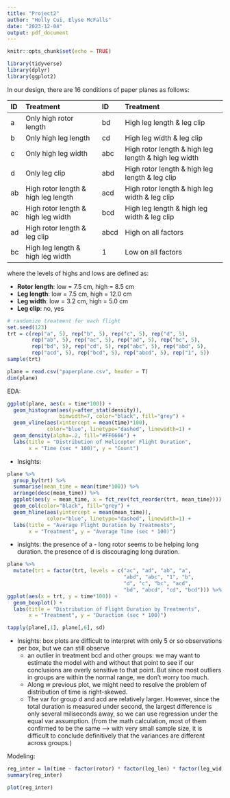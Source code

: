 ```yaml
---
title: "Project2"
author: "Holly Cui, Elyse McFalls"
date: "2023-12-04"
output: pdf_document
---
```


```r
knitr::opts_chunk$set(echo = TRUE)

library(tidyverse)
library(dplyr)
library(ggplot2)
```

In our design, there are 16 conditions of paper planes as follows:

ID     Treatment                                ID           Treatment
---    ----------------------                   --------     --------------------
a      Only high rotor length                   bd           High leg length & leg clip
b      Only high leg length                     cd           High leg width & leg clip
c      Only high leg width                      abc          High rotor length & high leg length & high leg width
d      Only leg clip                            abd          High rotor length & high leg length & leg clip
ab     High rotor length & high leg length      acd          High rotor length & high leg width & leg clip
ac     High rotor length & high leg width       bcd          High leg length & high leg width & leg clip
ad     High rotor length & leg clip             abcd         High on all factors
bc     High leg length & high leg width         1            Low on all factors

where the levels of highs and lows are defined as: 

  - **Rotor length**: low = 7.5 cm, high = 8.5 cm
  - **Leg length**: low = 7.5 cm, high = 12.0 cm
  - **Leg width**: low = 3.2 cm, high = 5.0 cm
  - **Leg clip**: no, yes


```r
# randomize treatment for each flight
set.seed(123)
trt = c(rep("a", 5), rep("b", 5), rep("c", 5), rep("d", 5),
        rep("ab", 5), rep("ac", 5), rep("ad", 5), rep("bc", 5),
        rep("bd", 5), rep("cd", 5), rep("abc", 5), rep("abd", 5),
        rep("acd", 5), rep("bcd", 5), rep("abcd", 5), rep("1", 5))
sample(trt)
```


```r
plane = read.csv("paperplane.csv", header = T)
dim(plane)
```

EDA: 

```r
ggplot(plane, aes(x = time*100)) + 
  geom_histogram(aes(y=after_stat(density)), 
                 binwidth=7, color="black", fill="grey") + 
  geom_vline(aes(xintercept = mean(time)*100),
             color="blue", linetype="dashed", linewidth=1) +
  geom_density(alpha=.2, fill="#FF6666") +
  labs(title = "Distribution of Helicopter Flight Duration", 
       x = "Time (sec * 100)", y = "Count")
```
  - Insights: 

```r
plane %>%
  group_by(trt) %>%
  summarise(mean_time = mean(time*100)) %>%
  arrange(desc(mean_time)) %>%
  ggplot(aes(y = mean_time, x = fct_rev(fct_reorder(trt, mean_time)))) + 
  geom_col(color="black", fill="grey") + 
  geom_hline(aes(yintercept = mean(mean_time)),
             color="blue", linetype="dashed", linewidth=1) +
  labs(title = "Average Flight Duration by Treatments", 
       x = "Treatment", y = "Average Time (sec * 100)")
```
  - insights: the presence of a - long rotor seems to be helping long duration. the presence of d is discouraging long duration.


```r
plane %>%
  mutate(trt = factor(trt, levels = c("ac", "ad", "ab", "a", 
                                      "abd", "abc", "1", "b", 
                                      "d", "c", "bc", "acd", 
                                      "bd", "abcd", "cd", "bcd"))) %>%
ggplot(aes(x = trt, y = time*100)) + 
  geom_boxplot() + 
  labs(title = "Distribution of Flight Duration by Treatments", 
       x = "Treatment", y = "Duraction (sec * 100)")

tapply(plane[,1], plane[,6], sd)
```
  - Insights: box plots are difficult to interpret with only 5 or so observations per box, but we can still observe 
    - an outlier in treatment bcd and other groups: we may want to estimate the model with and without that point to see if our conclusions are overly sensitive to that point. But since most outliers in groups are within the normal range, we don't worry too much. 
    - Along w previous plot, we might need to resolve the problem of distribution of time is right-skewed.
    - The var for group d and acd are relatively larger. However, since the total duration is measured under second, the largest difference is only several miliseconds away, so we can use regression under the equal var assumption. (from the math calculation, most of them confirmed to be the same --> with very small sample size, it is difficult to conclude definitively that the variances are different across groups.)
    

Modeling: 

```r
reg_inter = lm(time ~ factor(rotor) * factor(leg_len) * factor(leg_wid) * factor(clip), data = plane)
summary(reg_inter)
```

```r
plot(reg_inter)
```



















